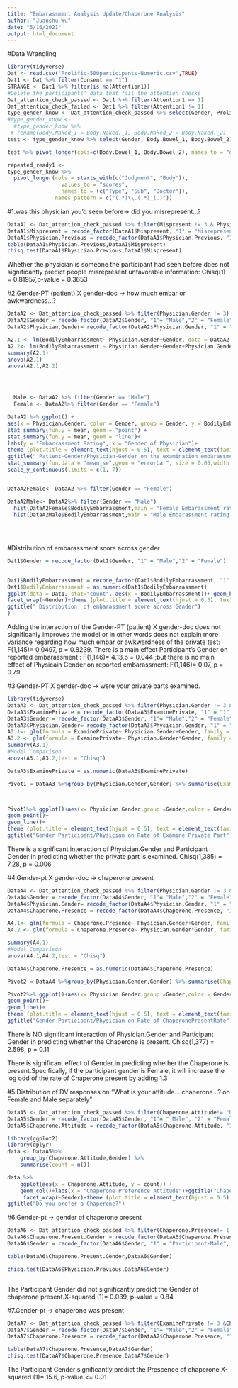 ```yaml
---
title: "Embarassment Analysis Update/Chaperone Analysis"
author: "Juanshu Wu"
date: "5/16/2021"
output: html_document
---
```

#Data Wrangling
```r
library(tidyverse)
Dat <- read.csv("Prolific-500participants-Numeric.csv",TRUE)
Dat1 <- Dat %>% filter(Consent == "1") 
STRANGE <- Dat1 %>% filter(is.na(Attention1))
#Delete the participants' data that fail the attention checks
Dat_attention_check_passed <- Dat1 %>% filter(Attention1 == 1)
Dat_attention_check_failed <- Dat1 %>% filter(Attention1 != 1)
type_gender_know <- Dat_attention_check_passed %>% select(Gender, Prolific.ID, starts_with(c("Body","Judgment")))
#type_gender_know <- 
  #type_gender_know %>% 
 # rename(Body.Naked_1 = Body.Naked._1, Body.Naked_2 = Body.Naked._2)
test <- type_gender_know %>% select(Gender, Body.Bowel_1, Body.Bowel_2)

test %>% pivot_longer(cols=c(Body.Bowel_1, Body.Bowel_2), names_to = "doctor_type", values_to = "scores", names_prefix="Body.Bowel_")

repeated_ready1 <- 
type_gender_know %>% 
  pivot_longer(cols = starts_with(c("Judgment", "Body")), 
                 values_to = "scores", 
                 names_to = (c("Type", "Sub", "Doctor")),
               names_pattern = c("(.*)\\.(.*)_(.)"))
```
#1.was this physician you'd seen before-> did you misrepresent...?
```r

DataA1 <- Dat_attention_check_passed %>% filter(Mispresent != 3 & Physician.Previous != 3)
DataA1$Mispresent = recode_factor(DataA1$Mispresent, "1" = "Misrepresent-Yes","2" = "Misrepresent-NO")
DataA1$Physician.Previous = recode_factor(DataA1$Physician.Previous, "1" = "PreviousSeenPhysician-Yes","2" = "PreviousSeenPhysician-No")
table(DataA1$Physician.Previous,DataA1$Mispresent)
chisq.test(DataA1$Physician.Previous,DataA1$Mispresent)
```

Whether the physician is someone the participant had seen before does not significantly predict people misrepresent unfavorable information: Chisq(1) = 0.81957,p-value = 0.3653

#2.Gender-PT (patient) X gender-doc -> how much embar or awkwardness...?

```r
DataA2 <- Dat_attention_check_passed %>% filter(Physician.Gender != 3)
DataA2$Gender = recode_factor(DataA2$Gender, "1"= "Male","2" = "Female")
DataA2$Physician.Gender= recode_factor(DataA2$Physician.Gender, "1" = "Male", "2" = "Female")

A2.1 <- lm(BodilyEmbarrassment~ Physician.Gender+Gender, data = DataA2 )
A2.2<- lm(BodilyEmbarrassment ~ Physician.Gender+Gender+Physician.Gender:Gender,data = DataA2)
summary(A2.1)
anova(A2.1)
anova(A2.1,A2.2)




  Male <- DataA2 %>% filter(Gender == "Male")
  Female <- DataA2%>% filter(Gender == "Female")

```

```r
DataA2 %>% ggplot() +
aes(x = Physician.Gender, color = Gender, group = Gender, y = BodilyEmbarrassment) +
stat_summary(fun.y = mean, geom = "point") +
stat_summary(fun.y = mean, geom = "line")+
labs(y = "Embarrassment Rating", x = "Gender of Physician")+
theme (plot.title = element_text(hjust = 0.5), text = element_text(family = "serif", size = 12), panel.grid.major = element_blank(), panel.grid.minor = element_blank(),panel.background = element_blank(), axis.line = element_line(colour = "black"))+
ggtitle(" Patient-Gender/Physician-Gender on the examination embarassment")+
stat_summary(fun.data = "mean_se",geom = "errorbar", size = 0.05,width = 0.2)+
scale_y_continuous(limits = c(1, 7))


DataA2Female<- DataA2 %>% filter(Gender == "Female")

DataA2Male<- DataA2%>% filter(Gender == "Male")
  hist(DataA2Female$BodilyEmbarrassment,main = "Female Embarassment rating histogram")
  hist(DataA2Male$BodilyEmbarrassment,main = "Male Embarassment rating histogram")
  
  
  


```




#Distribution of embarassment score across gender
```r
  
Dat1$Gender = recode_factor(Dat1$Gender, "1" = "Male","2" = "Female")
  

Dat1$BodilyEmbarrassment = recode_factor(Dat1$BodilyEmbarrassment, "1" ="1" ,"2" = "2","4" = "3","5" = "4","6" =" 5","7" = "6","8" = "7"
Dat1$BodilyEmbarrassment = as.numeric(Dat1$BodilyEmbarrassment)
ggplot(data = Dat1, stat="count", aes(x = BodilyEmbarrassment))+ geom_histogram()+
facet_wrap(~Gender)+theme (plot.title = element_text(hjust = 0.5), text = element_text(family = "serif", size = 12), panel.grid.major = element_blank(), panel.grid.minor = element_blank(),panel.background = element_blank(), axis.line = element_line(colour = "black"))+
ggtitle(" Distribution  of embarassment score across Gender")
)

```

Adding the interaction of the Gender-PT (patient) X gender-doc  does not significanly improves the model or in other words does not explain more variance regarding how much embar or awkwardness of the private test: F(1,145)= 0.0497, p = 0.8239.
There is a main effect Participant's Gender on reported embarassment : F(1,146)= 4.13,p = 0.044 ;but there is no main effect of Physicain Gender on reported embarassment: F(1,146)= 0.07, p = 0.79



#3.Gender-PT X gender-doc -> were your private parts examined.
```r
library(tidyverse)
DataA3 <- Dat_attention_check_passed %>% filter(Physician.Gender != 3 & ExaminePrivate != 3)
DataA3$ExaminePrivate = recode_factor(DataA3$ExaminePrivate, "1" = "1","2" = "0")
DataA3$Gender = recode_factor(DataA3$Gender, "1"= "Male","2" = "Female")
DataA3$Physician.Gender= recode_factor(DataA3$Physician.Gender, "1" = "Male", "2" = "Female")
A3.1<- glm(formula = ExaminePrivate~ Physician.Gender+Gender, family = "binomial",data = DataA3)
A3.2 <- glm(formula = ExaminePrivate~ Physician.Gender*Gender, family = "binomial",data = DataA3)
summary(A3.1)
#Model Comparison
anova(A3.1,A3.2,test = "Chisq")


```

```r
DataA3$ExaminePrivate = as.numeric(DataA3$ExaminePrivate)

Pivot1 = DataA3 %>%group_by(Physician.Gender,Gender) %>% summarise(ExaminePrivateRate = mean(ExaminePrivate)-1)



Pivot1%>% ggplot()+aes(x= Physician.Gender,group =Gender,color = Gender,y= ExaminePrivateRate)+
geom_point()+
geom_line()+
theme (plot.title = element_text(hjust = 0.5), text = element_text(family = "serif", size = 12), panel.grid.major = element_blank(), panel.grid.minor = element_blank(),panel.background = element_blank(), axis.line = element_line(colour = "black"))+
ggtitle("Gender Participant/Physician on Rate of Examine Private Part")
```
There is a significant interaction of Physician.Gender and Participant Gender in predicting whether the private part is examined. Chisq(1,385) =  7.28, p = 0.006


#4.Gender-pt X gender-doc -> chaperone present
```r
DataA4 <- Dat_attention_check_passed %>% filter(Physician.Gender != 3 & ExaminePrivate != 3 &Chaperone.Presence != 5)
DataA4$Gender = recode_factor(DataA4$Gender, "1"= "Male","2" = "Female")
DataA4$Physician.Gender= recode_factor(DataA4$Physician.Gender, "1" = "Male", "2" = "Female")
DataA4$Chaperone.Presence = recode_factor(DataA4$Chaperone.Presence, "1" = "0", "2" = "1", "4" = "1")

A4.1<- glm(formula = Chaperone.Presence~ Physician.Gender+Gender, family = "binomial",data = DataA4)
A4.2 <- glm(formula = Chaperone.Presence~ Physician.Gender*Gender, family = "binomial",data = DataA4)

summary(A4.1)
#Model Comparison
anova(A4.1,A4.2,test = "Chisq")

```

```r
DataA4$Chaperone.Presence = as.numeric(DataA4$Chaperone.Presence)

Pivot2 = DataA4 %>%group_by(Physician.Gender,Gender) %>% summarise(ChaperonePresentRate = mean(Chaperone.Presence)-1)

Pivot2%>% ggplot()+aes(x= Physician.Gender,group =Gender,color = Gender,y= ChaperonePresentRate)+
geom_point()+
geom_line()+
theme (plot.title = element_text(hjust = 0.5), text = element_text(family = "serif", size = 12), panel.grid.major = element_blank(), panel.grid.minor = element_blank(),panel.background = element_blank(), axis.line = element_line(colour = "black"))+
ggtitle("Gender Participant/Physician on Rate of ChaperonePresentRate")


```
There is NO significant interaction of Physician.Gender and Participant Gender in predicting whether the Chaperone is present. Chisq(1,377) = 2.598, p = 0.11

There is significant effect of Gender in predicting whether the Chaperone is present.Specifically, if the participant gender is Female, it will increase the log odd of the rate of Chaperone present by adding 1.3


#5.Distribution of DV responses on "What is your attitude... chaperone...? on Female and Male separately"
```r
DataA5 <- Dat_attention_check_passed %>% filter(Chaperone.Attitude!= "NA")
DataA5$Gender = recode_factor(DataA5$Gender, "1"= " Male", "2" = "Female" )
DataA5$Chaperone.Attitude = recode_factor(DataA5$Chaperone.Attitude, "1" = " No", "2" = "Slightly_No", "3" = "Yes_F", "4" = "Yes_M", "5" = "Yes" , "6" = "Yes", "7" = "NoPreference")

library(ggplot2)
library(dplyr)
data <- DataA5%>% 
    group_by(Chaperone.Attitude,Gender) %>% 
    summarise(count = n())

data %>% 
    ggplot(aes(x = Chaperone.Attitude, y = count)) +
    geom_col()+labs(x = "Chaperone Preference Attitude")+ggtitle("Chaperone Preference distribution" )+
     facet_wrap(~Gender)+theme (plot.title = element_text(hjust = 0.5), text = element_text(family = "serif", size = 12), panel.grid.major = element_blank(), panel.grid.minor = element_blank(),panel.background = element_blank(), axis.line = element_line(colour = "black"))+
ggtitle("Do you prefer a Chaperone?")

```

#6.Gender-pt -> gender of chaperone present
```r
DataA6 <- Dat_attention_check_passed %>% filter(Chaperone.Presence!= 1 &Chaperone.Presence!= 5)
DataA6$Chaperone.Present.Gender = recode_factor(DataA6$Chaperone.Presence, "2" = "Chaperone -Female", "4" = "Chaperone-Male")
DataA6$Gender = recode_factor(DataA6$Gender, "1" = "Participant-Male", "2" = "Participant-Female")

table(DataA6$Chaperone.Present.Gender,DataA6$Gender)

chisq.test(DataA6$Physician.Previous,DataA6$Gender)



```
The Participant Gender did not significantly predict the Gender of chaperone present.X-squared (1)= 0.039, p-value = 0.84 


#7.Gender-pt -> chaperone was present
```r

DataA7 <- Dat_attention_check_passed %>% filter(ExaminePrivate != 3 &Chaperone.Presence != 5)
DataA7$Gender = recode_factor(DataA7$Gender, "1"= "Male","2" = "Female")
DataA7$Chaperone.Presence = recode_factor(DataA7$Chaperone.Presence, "1" = "NO Chaperone", "2" = "Chaperone Present", "4" = "Chaperone Present")

table(DataA7$Chaperone.Presence,DataA7$Gender)
chisq.test(DataA7$Chaperone.Presence,DataA7$Gender)
```

The Participant Gender significantly predict the Prescence of chaperone.X-squared (1)= 15.6, p-value <= 0.01




